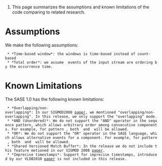 #This page summarizes the assumptions and known limitations of the code comparing to related research.

= Assumptions =
We make the following assumptions:
  * *Time-based window*: the windows is time-based instead of count-based
  * *Total order*: we assume  events of the input stream are ordering by the occurrence time.
 
=Known Limitations =
The SASE 1.0 has the following known limitations:
  * *Overlapping/non-overlapping*: In our SIGMOD2008 [http://sase-umass.googlecode.com/files/sase-sigmod08.pdf paper], we mentioned "overlapping/non-overlapping". In this release, we only support the "overlapping" mode.
  * *AND (Unordered)*: We do not support the "AND" operator in the sequence pattern, which allows arbitrary order among consecutive components. For example, for pattern {{{SEQ(A, (B AND C), D)}}}, both {{{SEQ(A, B, C, D)}}} and {{{SEQ(A, C, B, D)}}} will be allowed.
  * *OR*: We do not support the "OR" operator in the SASE language, which allows alternative events for a component. For example, for pattern {{{SEQ (A, (B OR C), D)}}}, both {{{SEQ(A, B, D)}}} and {{{SEQ(A, C, D)}}} will be allowed.
  * *Shared Versioned Match Buffer*: In the release we do not include this feature metioned in our SIGMOD 2008 [http://sase-umass.googlecode.com/files/sase-sigmod08.pdf paper].
  * *Imprecise timestamps*: Support for imprecise timestamps, introduced by our VLDB2010 [http://sase-umass.googlecode.com/files/sase-vldb10.pdf  paper] is not included in this release.
